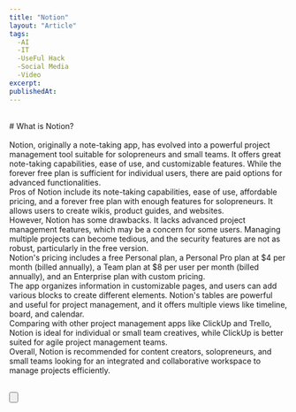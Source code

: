 ```yaml
---
title: "Notion"
layout: "Article"
tags:
  -AI 
  -IT
  -UseFul Hack
  -Social Media
  -Video
excerpt:
publishedAt:
---
```

<br/>
# What is Notion?
<br/>
<Youtube id= "FPqCT0RiybQ"/>
<br/>
Notion, originally a note-taking app, has evolved into a powerful project management tool suitable for solopreneurs and small teams. It offers great note-taking capabilities, ease of use, and customizable features. While the forever free plan is sufficient for individual users, there are paid options for advanced functionalities.
<br/>
Pros of Notion include its note-taking capabilities, ease of use, affordable pricing, and a forever free plan with enough features for solopreneurs. It allows users to create wikis, product guides, and websites.
<br/>
However, Notion has some drawbacks. It lacks advanced project management features, which may be a concern for some users. Managing multiple projects can become tedious, and the security features are not as robust, particularly in the free version.
<br/>
Notion's pricing includes a free Personal plan, a Personal Pro plan at $4 per month (billed annually), a Team plan at $8 per user per month (billed annually), and an Enterprise plan with custom pricing.
<br/>
The app organizes information in customizable pages, and users can add various blocks to create different elements. Notion's tables are powerful and useful for project management, and it offers multiple views like timeline, board, and calendar.
<br/>
Comparing with other project management apps like ClickUp and Trello, Notion is ideal for individual or small team creatives, while ClickUp is better suited for agile project management teams.
<br/>
Overall, Notion is recommended for content creators, solopreneurs, and small teams looking for an integrated and collaborative workspace to manage projects efficiently.
<br/>
<br />

<Button
  address="https://www.notion.so/product/ai"
  text="Link to Notion"
/>